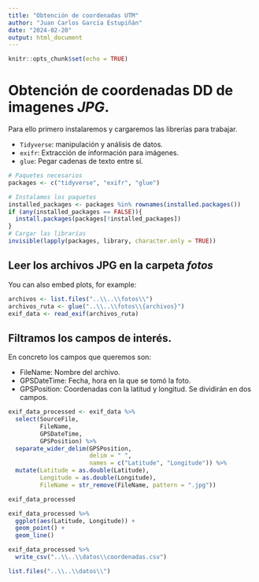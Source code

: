 ```yaml
---
title: "Obtención de coordenadas UTM"
author: "Juan Carlos García Estupiñán"
date: "2024-02-20"
output: html_document
---
```


```r
knitr::opts_chunk$set(echo = TRUE)
```

# Obtención de coordenadas DD de imagenes ***JPG***.

Para ello primero instalaremos y cargaremos las librerías para trabajar.

-   `Tidyverse`: manipulación y análisis de datos.
-   `exifr`: Extracción de información para imágenes.
-   `glue`: Pegar cadenas de texto entre sí.

```r
# Paquetes necesarios
packages <- c("tidyverse", "exifr", "glue")

# Instalamos los paquetes 
installed_packages <- packages %in% rownames(installed.packages())
if (any(installed_packages == FALSE)){
  install.packages(packages[!installed_packages])
}
# Cargar las librarías
invisible(lapply(packages, library, character.only = TRUE))
```

## Leer los archivos JPG en la carpeta *fotos*

You can also embed plots, for example:

```r
archivos <- list.files("..\\..\\fotos\\")
archivos_ruta <- glue("..\\..\\fotos\\{archivos}")
exif_data <- read_exif(archivos_ruta)
```

## Filtramos los campos de interés.

En concreto los campos que queremos son:

-   FileName: Nombre del archivo.
-   GPSDateTime: Fecha, hora en la que se tomó la foto.
-   GPSPosition: Coordenadas con la latitud y longitud. Se dividirán en dos campos.

```r
exif_data_processed <- exif_data %>%
  select(SourceFile,
         FileName,
         GPSDateTime,
         GPSPosition) %>%
  separate_wider_delim(GPSPosition, 
                       delim = " ",
                       names = c("Latitude", "Longitude")) %>%
  mutate(Latitude = as.double(Latitude),
         Longitude = as.double(Longitude),
         FileName = str_remove(FileName, pattern = ".jpg"))

exif_data_processed
```

```r
exif_data_processed %>%
  ggplot(aes(Latitude, Longitude)) +
  geom_point() +
  geom_line() 

```

```r
exif_data_processed %>%
  write_csv("..\\..\\datos\\coordenadas.csv")

list.files("..\\..\\datos\\")
```
